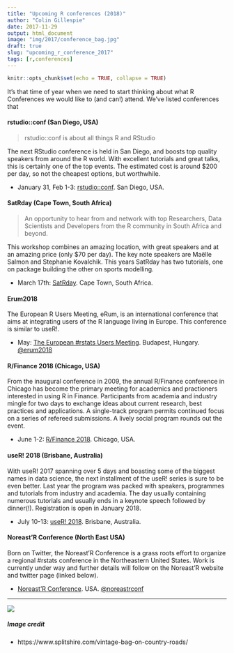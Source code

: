 ```yaml
---
title: "Upcoming R conferences (2018)"
author: "Colin Gillespie"
date: 2017-11-29
output: html_document
image: "img/2017/conference_bag.jpg"
draft: true
slug: "upcoming_r_conference_2017"
tags: [r,conferences]
---
```


```r
knitr::opts_chunk$set(echo = TRUE, collapse = TRUE)
```

It's that time of year when we need to start thinking about what R Conferences we would like
to (and can!) attend. We've listed conferences that 


####  rstudio::conf (San Diego, USA)

> rstudio::conf is about all things R and RStudio

The next RStudio conference is held in San Diego, and boosts top quality speakers 
from around the R world. With excellent tutorials and great talks, this is certainly one of the
top events. The estimated cost is around $200 per day, so not the cheapest options, but worthwhile.

  * January 31, Feb 1-3: [rstudio::conf](https://www.rstudio.com/conference/). San Diego, USA.

#### SatRday (Cape Town, South Africa)

> An opportunity to hear from and network with top Researchers, Data Scientists and Developers from the R community in South Africa and beyond.

This workshop combines an amazing location, with great speakers and at an amazing price (only $70 per day). The
key note speakers are Maëlle Salmon and Stephanie Kovalchik. This years SatRday has two tutorials, one on
package building the other on sports modelling.

  * March 17th: [SatRday](http://capetown2018.satrdays.org/). Cape Town, South Africa.
 
#### Erum2018

The European R Users Meeting, eRum, is an international conference that aims at integrating users of the R language living in Europe. This conference is similar to useR!.

  * May: [The European #rstats Users Meeting](http://2018.erum.io/). Budapest, Hungary. [\@erum2018](https://twitter.com/erum2018)

#### R/Finance 2018 (Chicago, USA)


From the inaugural conference in 2009, the annual R/Finance conference in Chicago has become the primary meeting for academics and practioners interested in using R in Finance.
Participants from academia and industry mingle for two days to exchange ideas about current research, best practices and applications. A single-track program permits continued focus on a series of refereed submissions. A lively social program rounds out the event.

*  June 1-2: [R/Finance 2018](http://www.rinfinance.com). Chicago, USA.

#### useR! 2018 (Brisbane, Australia)

With useR! 2017 spanning over 5 days and boasting some of the biggest names in data science, the next installment of the useR! series is sure to be even better. Last year the program was packed with speakers, programmes and tutorials from industry and academia. The day usually containing numerous tutorials and usually ends in a keynote speech followed by dinner(!). Registration is open in January 2018. 
  		  
 * July 10-13: [useR! 2018](https://user2018.r-project.org/). Brisbane, Australia.
 
#### Noreast'R Conference (North East USA)

Born on Twitter, the Noreast'R Conference is a grass roots effort to organize a regional #rstats conference in the Northeastern United States. Work is currently under way and further details will follow on the Noreast'R website and twitter page (linked below).

 * [Noreast'R Conference](http://noreastrconf.com/). USA. [\@noreastrconf](https://twitter.com/noreastrconf/)

---

[![](/img/logos/300_125.jpg)](https://www.jumpingrivers.com/?utm_source=blog&utm_medium=image&utm_campaign=ncpus)


##### Image credit

  * https://www.splitshire.com/vintage-bag-on-country-roads/
